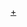 {{Navbox
| name=Feel.
| titlestyle=background:#85b71d; color:white;
| title=[[Feel.|<span style="color: white">feel.</span>]]
| bodyclass=hlist
| groupstyle=background:#babbbb; color:white;

| group1=電視動畫
| list1=
* [[人機系列|JINKI:EXTEND]]
* [[雙戀 Alternative]]
* [[初音島|初音島 第2季]]
* [[處女愛上姊姊|少女愛上大姊姊]]
* [[藍蘭島漂流記]]
* [[初音島II|初音島II系列]]
* [[屍姬|屍姬系列]]
* [[加奈日記]]
* -{[[Kiss×sis]]}-
* [[缘之空]]
* [[FORTUNE ARTERIAL|FORTUNE ARTERIAL 赤之約束]]
* [[迷茫管家與膽怯的我]]
* [[要聽爸爸的話！]]
* [[美少女死神 還我H之魂！]]
* [[南家三姊妹|南家-{三}-姊妹 我回來了]]
* [[血型小將ABO|血型小將ABO系列]]
* [[萌萌侵略者 OUTBREAK COMPANY|萌萌侵略者]]
* [[普通女高中生要做當地偶像|-{zh-cn:普通女高中生要做当地偶像;zh-hk:無啦啦偶像;zh-tw:普通女高中生要做當地偶像;}-]]
* [[人生 (輕小說)|人生諮詢電視動畫「人生」]]
* [[尋找失去的未來]]
* [[果然我的青春戀愛喜劇搞錯了。 (動畫)|果然我的青春戀愛喜劇搞錯了。續]]
* [[洲崎西|洲崎西 THE ANIMATION]]
* [[比堅尼戰士]]
* [[枕男子]]
* [[粗點心戰爭]]
* [[百無禁忌！女高中生私房話]]
* [[這個美術社大有問題！]]
* [[月色真美]]
* [[極道超女]]
* [[ISLAND (遊戲)|ISLAND]]
* [[果然我的青春戀愛喜劇搞錯了。 (動畫)|果然我的青春戀愛喜劇搞錯了。完]]
* [[YU-NO 在這世界盡頭詠唱愛的少女]]
* [[滿溢的水果塔]]
* [[我们的重制人生]]
* [[進化果實～不知不覺踏上勝利的人生～]]
* [[組長女兒與保姆]]
* [[間諜教室]]

| group2=OVA
| list2=
* {{link-ja|戰術魔法士|ストレイト・ジャケット}}
* -{[[Kiss×sis]]}-
* [[南家三姊妹|南家-{三}-姊妹系列]]
* [[果然我的青春戀愛喜劇搞錯了。 (動畫)|果然我的青春戀愛喜劇搞錯了。續]]

|group3 = 網絡動畫
|list3 = 
* [[擴張少女系三重奏]]
}}<noinclude>
[[Category:feel.|+]]
[[Category:動畫工作室模板|{{PAGENAME}}]]
</noinclude>